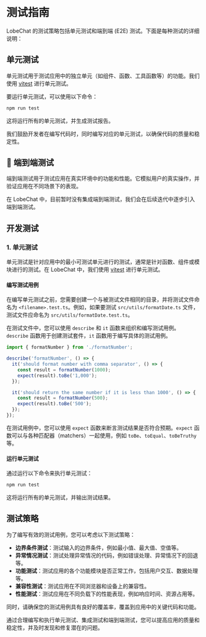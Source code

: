 # 测试指南

LobeChat 的测试策略包括单元测试和端到端 (E2E) 测试。下面是每种测试的详细说明：

## 单元测试

单元测试用于测试应用中的独立单元（如组件、函数、工具函数等）的功能。我们使用 [vitest][vitest-url] 进行单元测试。

要运行单元测试，可以使用以下命令：

```bash
npm run test
```

这将运行所有的单元测试，并生成测试报告。

我们鼓励开发者在编写代码时，同时编写对应的单元测试，以确保代码的质量和稳定性。

## 🚧 端到端测试

端到端测试用于测试应用在真实环境中的功能和性能。它模拟用户的真实操作，并验证应用在不同场景下的表现。

在 LobeChat 中，目前暂时没有集成端到端测试，我们会在后续迭代中逐步引入端到端测试。

## 开发测试

### 1. 单元测试

单元测试是针对应用中的最小可测试单元进行的测试，通常是针对函数、组件或模块进行的测试。在 LobeChat 中，我们使用 [vitest][vitest-url] 进行单元测试。

#### 编写测试用例

在编写单元测试之前，您需要创建一个与被测试文件相同的目录，并将测试文件命名为 `<filename>.test.ts`。例如，如果要测试 `src/utils/formatDate.ts` 文件，测试文件应命名为 `src/utils/formatDate.test.ts`。

在测试文件中，您可以使用 `describe` 和 `it` 函数来组织和编写测试用例。`describe` 函数用于创建测试套件，`it` 函数用于编写具体的测试用例。

```ts
import { formatNumber } from './formatNumber';

describe('formatNumber', () => {
  it('should format number with comma separator', () => {
    const result = formatNumber(1000);
    expect(result).toBe('1,000');
  });

  it('should return the same number if it is less than 1000', () => {
    const result = formatNumber(500);
    expect(result).toBe('500');
  });
});
```

在测试用例中，您可以使用 `expect` 函数来断言测试结果是否符合预期。`expect` 函数可以与各种匹配器（matchers）一起使用，例如 `toBe`、`toEqual`、`toBeTruthy` 等。

#### 运行单元测试

通过运行以下命令来执行单元测试：

```bash
npm run test
```

这将运行所有的单元测试，并输出测试结果。

## 测试策略

为了编写有效的测试用例，您可以考虑以下测试策略：

- **边界条件测试**：测试输入的边界条件，例如最小值、最大值、空值等。
- **异常情况测试**：测试处理异常情况的代码，例如错误处理、异常情况下的回退等。
- **功能测试**：测试应用的各个功能模块是否正常工作，包括用户交互、数据处理等。
- **兼容性测试**：测试应用在不同浏览器和设备上的兼容性。
- **性能测试**：测试应用在不同负载下的性能表现，例如响应时间、资源占用等。

同时，请确保您的测试用例具有良好的覆盖率，覆盖到应用中的关键代码和功能。

通过合理编写和执行单元测试、集成测试和端到端测试，您可以提高应用的质量和稳定性，并及时发现和修复潜在的问题。

[vitest-url]: https://vitest.dev/
